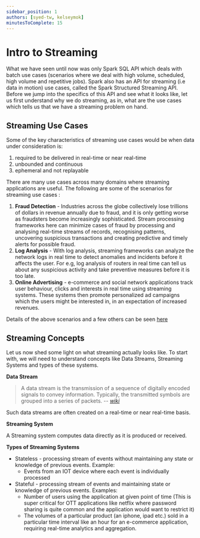 ```yaml
---
sidebar_position: 1
authors: [syed-tw, kelseymok]
minutesToComplete: 15
---
```


# Intro to Streaming

What we have seen until now was only Spark SQL API which deals with batch use cases (scenarios where we deal with high volume, scheduled, high volume and repetitive jobs). Spark also has an API for streaming (i.e data in motion) use cases, called the Spark Structured Streaming API. Before we jump into the specifics of this API and see what it looks like, let us first understand why we do streaming, as in, what are the use cases which tells us that we have a streaming problem on hand.

## Streaming Use Cases

Some of the key characteristics of streaming use cases would be when data under consideration is:

1.  required to be delivered in real-time or near real-time
2.  unbounded and continuous
3.  ephemeral and not replayable

There are many use cases across many domains where streaming applications are useful. The following are some of the scenarios for streaming use cases :

1. **Fraud Detection** - Industries across the globe collectively lose trillions of dollars in revenue annually due to fraud, and it is only getting worse as fraudsters become increasingly sophisticated. Stream processing frameworks here can minimize cases of fraud by processing and analysing real-time streams of records, recognising patterns, uncovering suspicious transactions and creating predictive and timely alerts for possible fraud.
2. **Log Analysis** - With log analysis, streaming frameworks can analyze the network logs in real time to detect anomalies and incidents before it affects the user. For e.g, log analysis of routers in real time can tell us about any suspicious activity and take preventive measures before it is too late.
3. **Online Advertising** - e-commerce and social network applications track user behaviour, clicks and interests in real time using streaming systems. These systems then promote personalized ad campaigns which the users might be interested in, in an expectation of increased revenues.

Details of the above scenarios and a few others can be seen [here](https://datastorageasean.com/blogs/5-use-cases-stream-processing-demonstrate-its-business-value-0)

## Streaming Concepts

Let us now shed some light on what streaming actually looks like. To start with, we will need to understand concepts like Data Streams, Streaming Systems and types of these systems.

**Data Stream**

> A data stream is the transmission of a sequence of digitally encoded signals to convey information. Typically, the transmitted symbols are grouped into a series of packets.
> -- <cite>[wiki](https://en.wikipedia.org/wiki/Data_stream)</cite>

Such data streams are often created on a real-time or near real-time basis.

**Streaming System**

A Streaming system computes data directly as it is produced or received.

**Types of Streaming Systems**

- Stateless - processing stream of events without maintaining any state or knowledge of previous events. Example:
  - Events from an IOT device where each event is individually processed
- Stateful - processing stream of events and maintaining state or knowledge of previous events. Examples:
  - Number of users using the application at given point of time (This is super critical for OTT applications like netflix where password sharing is quite common and the application would want to restrict it)
  - The volumes of a particular product (an iphone, ipad etc.) sold in a particular time interval like an hour for an e-commerce application, requiring real-time analytics and aggregation.

